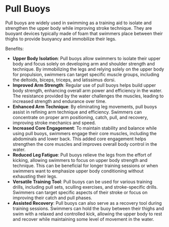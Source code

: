 # Pull Buoys

Pull buoys are widely used in swimming as a training aid to isolate and strengthen the upper body while improving stroke technique. They are buoyant devices typically made of foam that swimmers place between their thighs to provide buoyancy and immobilize their legs.

Benefits:
- **Upper Body Isolation**: Pull buoys allow swimmers to isolate their upper body and focus solely on developing arm and shoulder strength and technique. By immobilizing the legs and relying solely on the upper body for propulsion, swimmers can target specific muscle groups, including the deltoids, biceps, triceps, and latissimus dorsi.
- **Improved Arm Strength**: Regular use of pull buoys helps build upper body strength, enhancing overall arm power and efficiency in the water. The resistance provided by the water challenges the muscles, leading to increased strength and endurance over time.
- **Enhanced Arm Technique**: By eliminating leg movements, pull buoys assist in refining arm technique and efficiency. Swimmers can concentrate on proper arm positioning, catch, pull, and recovery, improving stroke mechanics and speed.
- **Increased Core Engagement**: To maintain stability and balance while using pull buoys, swimmers engage their core muscles, including the abdominals and lower back. This added core engagement helps strengthen the core muscles and improves overall body control in the water.
- **Reduced Leg Fatigue**: Pull buoys relieve the legs from the effort of kicking, allowing swimmers to focus on upper body strength and technique. This can be beneficial for longer training sessions or when swimmers want to emphasize upper body conditioning without exhausting their legs.
- **Versatile Training Tool**: Pull buoys can be used for various training drills, including pull sets, sculling exercises, and stroke-specific drills. Swimmers can target specific aspects of their stroke or focus on improving their catch and pull phases.
- **Assisted Recovery**: Pull buoys can also serve as a recovery tool during training sessions. Swimmers can hold the buoy between their thighs and swim with a relaxed and controlled kick, allowing the upper body to rest and recover while maintaining some level of movement in the water.
